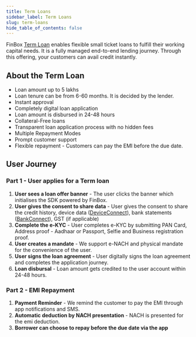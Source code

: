 ```yaml
---
title: Term Loans
sidebar_label: Term Loans
slug: term-loans
hide_table_of_contents: false
---
```



FinBox [Term Loan](/product/build/term-loans) enables flexible small ticket loans to fulfill their working capital needs. It is a fully managed end-to-end lending journey. Through this offering, your customers can avail credit instantly.

## About the Term Loan

* Loan amount up to 5 lakhs
* Loan tenure can be from 6-60 months. It is decided by the lender.
* Instant approval 
* Completely digital loan application
* Loan amount is disbursed in 24-48 hours
* Collateral-Free loans
* Transparent loan application process with no hidden fees
* Multiple Repayment Modes
* Prompt customer support
* Flexible repayment - Customers can pay the EMI before the due date.

## User Journey

### Part 1 - User applies for a Term loan

1. **User sees a loan offer banner** - The user clicks the banner which initialises the SDK powered by FinBox. 
2. **User gives the consent to share data** - User gives the consent to share the credit history, device data ([DeviceConnect](https://put_link_redirection_here)), bank statements ([BankConnect](https://put_link_redirection_here)), GST (if applicable)
3. **Complete the e-KYC** - User completes e-KYC by submitting  PAN Card, Address proof - Aadhaar or Passport, Selfie and Business registration proof.
4. **User creates a mandate** - We support e-NACH and physical mandate for the convenience of the user.
5. **User signs the loan agreement** - User digitally signs the loan agreement and completes the application journey.
6. **Loan disbursal** - Loan amount gets credited to the user account within 24-48 hours. 

### Part 2 - EMI Repayment

1. **Payment Reminder** - We remind the customer to pay the EMI through app notifications and SMS.
2. **Automatic deduction by NACH presentation** - NACH is presented for the emi deduction.
3. **Borrower can choose to repay before the due date via the app**

  
